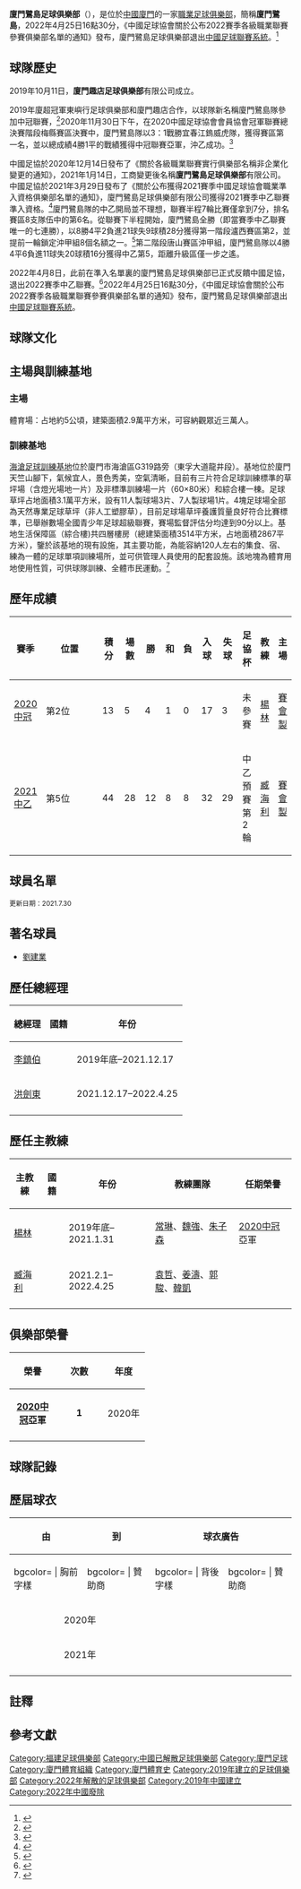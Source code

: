 {{Football club infobox
|clubname = 廈門鷺島
|image = 
|fullname = 廈門鷺島足球俱樂部
|nickname = 鷺島
|website = 
|founded = {{Start date|2019|10|11}}
|city = [[中國|中國]][[廈門|廈門]]
|ground = {{tsl|en|Xiamen Stadium|廈門市體育中心}}
|capacity = 30,000
|owner = [[趣店集團|趣店集團]]
|chrtitle = 法定代表人
|chairman = [[呂連柱|呂連柱]]
|ceotitle = 總經理
|ceo = [[洪劍東|洪劍東]]
|mgrtitle = 主教練
|manager = [[臧海利|臧海利]]
|dissolved = {{Start date|2022|4|25}}
|league = [[中國足球乙級聯賽|中國足球乙級聯賽]]
|season = [[2021年中国足球乙级联賽|2021]]
|position = 中乙，第 5 位
|shirtsupplier = CIKERS [[賽客|賽客]]
|shirtsponsors = 胸前： <br/>背後：聯恒久隆
|pattern_la1 = 
|pattern_b1  = 
|pattern_ra1 = 
|pattern_sh1 = 
|pattern_so1 = 
|leftarm1    = blue
|body1       = blue
|rightarm1   = blue
|shorts1     = blue
|socks1      = blue
|pattern_la2 = 
|pattern_b2  = 
|pattern_ra2 = 
|pattern_sh2 =  
|pattern_so2 = 
|leftarm2    = orange
|body2       = orange
|rightarm2   = orange
|shorts2     = orange
|socks2      = orange
|pattern_la3 = 
|pattern_b3  = 
|pattern_ra3 = 
|pattern_sh3 =  
|pattern_so3 = 
|leftarm3    = 
|body3       = 
|rightarm3   = 
|shorts3     = 
|socks3      = 
|current = 廈門鷺島足球俱樂部2021賽季
}}
{{Chinese|order=st
|s=厦门鹭岛足球俱乐部|t=廈門鷺島足球俱樂部|p=Xiàmén Lùdǎo Zúqiú Jùlèbù
}}
'''廈門鷺島足球俱樂部'''（{{lang-en|XIAMEN EGRET ISLAND FOOTBALL CLUB}}），是位於[[中國|中國]][[廈門|廈門]]的一家[[職業|職業]][[足球俱樂部|足球俱樂部]]，簡稱'''廈門鷺島'''，2022年4月25日16點30分，《中國足球協會關於公布2022賽季各級職業聯賽參賽俱樂部名單的通知》發布，廈門鷺島足球俱樂部退出[[中國足球聯賽系統|中國足球聯賽系統]]。<ref>{{cite news |title=中國足球協會關於公布2022賽季各級職業聯賽參賽俱樂部名單的通知 |url=https://www.thecfa.cn/lstz/20220425/30604.html |accessdate=2022-04-25 |work=中國足球協會 |date=2022-04-25 |archive-date=2022-06-18 |archive-url=https://web.archive.org/web/20220618034810/https://www.thecfa.cn/lstz/20220425/30604.html }}</ref>

== 球隊歷史 ==
2019年10月11日，'''廈門趣店足球俱樂部'''有限公司成立。

2019年廈超冠軍東嶼行足球俱樂部和廈門趣店合作，以球隊新名稱廈門鷺島隊參加中冠聯賽，<ref>{{cite news |title=「廈門鷺島」征戰中冠開門紅 首戰5比1大勝東道主梅縣競技 |url=http://news.xmnn.cn/xmnn/2020/11/24/100814811.shtml |accessdate=2020-11-24 |work=廈門網 |date=2020-11-24 |archive-date=2022-06-14 |archive-url=https://web.archive.org/web/20220614080334/https://news.xmnn.cn/xmnn/2020/11/24/100814811.shtml }}</ref>2020年11月30日下午，在2020中國足球協會會員協會冠軍聯賽總決賽階段梅縣賽區決賽中，廈門鷺島隊以3：1戰勝宜春江鎢威虎隊，獲得賽區第一名，並以總成績4勝1平的戰績獲得中冠聯賽亞軍，沖乙成功。<ref>{{cite news |title=成功沖乙！廈門鷺島隊奪得2020中冠聯賽亞軍 |url=http://news.xmnn.cn/xmnn/2020/11/30/100817546.shtml |accessdate=2020-11-30 |work=廈門網 |date=2020-11-30}}</ref>

中國足協於2020年12月14日發布了《關於各級職業聯賽實行俱樂部名稱非企業化變更的通知》，2021年1月14日，工商變更後名稱'''廈門鷺島足球俱樂部'''有限公司。中國足協於2021年3月29日發布了《關於公布獲得2021賽季中國足球協會職業準入資格俱樂部名單的通知》，廈門鷺島足球俱樂部有限公司獲得2021賽季中乙聯賽準入資格。<ref>{{cite news |title=關於公布獲得2021賽季中國足球協會職業準入資格俱樂部名單的通知 |url=http://www.thecfa.cn/lstz/20210329/29424.html |accessdate=2021-03-29 |work=中國足球協會 |date=2021-03-29 |archive-date=2021-08-31 |archive-url=https://web.archive.org/web/20210831050959/http://www.thecfa.cn/lstz/20210329/29424.html }}</ref>廈門鷺島隊的中乙開局並不理想，聯賽半程7輪比賽僅拿到7分，排名賽區8支隊伍中的第6名。從聯賽下半程開始，廈門鷺島全勝（即當賽季中乙聯賽唯一的七連勝），以8勝4平2負進21球失9球積28分獲得第一階段瀘西賽區第2，並提前一輪鎖定沖甲組8個名額之一。<ref>{{cite news |title=廈門鷺島豪取中乙六連勝 提前一輪鎖定沖甲組八強 |url=http://epaper.xmnn.cn/xmrb/20210726/202107/t20210726_5446120.htm |accessdate=2021-07-26 |work=廈門網 |date=2021-07-26 |archive-date=2022-06-16 |archive-url=https://web.archive.org/web/20220616214102/https://epaper.xmnn.cn/xmrb/20210726/202107/t20210726_5446120.htm }}</ref>第二階段唐山賽區沖甲組，廈門鷺島隊以4勝4平6負進11球失20球積16分獲得中乙第5，距離升級區僅一步之遙。

2022年4月8日，此前在準入名單裏的廈門鷺島足球俱樂部已正式反饋中國足協，退出2022賽季中乙聯賽。<ref>{{cite news |title=此前在準入名單裏的廈門鷺島足球俱樂部已正式反饋中國足協，退出2022賽季中乙聯賽。 |url=https://weibo.com/1444225292/LntFa8ePV?refer_flag=1001030103 |accessdate=2022-04-08 |work=Asaikana新浪微博 |date=2022-04-08 |archive-date=2022-06-11 |archive-url=https://web.archive.org/web/20220611053447/https://weibo.com/1444225292/LntFa8ePV?refer_flag=1001030103 }}</ref>2022年4月25日16點30分，《中國足球協會關於公布2022賽季各級職業聯賽參賽俱樂部名單的通知》發布，廈門鷺島足球俱樂部退出[[中國足球聯賽系統|中國足球聯賽系統]]。

== 球隊文化 ==

== 主場與訓練基地 ==

===主場===
{{tsl|en|Xiamen Stadium|廈門市體育中心}}體育場：占地約5公頃，建築面積2.9萬平方米，可容納觀眾近三萬人。

===訓練基地===
[[海滄足球訓練基地|海滄足球訓練基地]]位於廈門市海滄區G319路旁（東孚大道龍井段）。基地位於廈門天竺山腳下，氣候宜人，景色秀美，空氣清晰，目前有三片符合足球訓練標準的草坪場（含燈光場地一片）及非標準訓練場一片（60×80米）和綜合樓一棟。足球草坪占地面積3.1萬平方米，設有11人製球場3片、7人製球場1片。4塊足球場全部為天然專業足球草坪（非人工塑膠草），目前足球場草坪養護質量良好符合比賽標準，已舉辦數場全國青少年足球超級聯賽，賽場監督評估分均達到90分以上。基地生活保障區（綜合樓)共四層樓房（總建築面積3514平方米，占地面積2867平方米），鑒於該基地的現有設施，其主要功能，為能容納120人左右的集食、宿、練為一體的足球單項訓練場所，並可供管理人員使用的配套設施。該地塊為體育用地使用性質，可供球隊訓練、全體市民運動。<ref>{{cite news |title=海滄足球訓練基地 |url=http://www.xmlqsports.com/list/show-3669.aspx |accessdate=2019-10-11 |work=廈門路橋體育產業集團 |date=2019-10-11 |archive-date=2022-06-12 |archive-url=https://web.archive.org/web/20220612111847/http://www.xmlqsports.com/list/show-3669.aspx }}</ref>

== 歷年成績 ==
{| class="collapsible collapsed" style="padding:0.3em; margin-left:15px; border:1px solid #000000; background:white; font-size:100%; line-height:1.5em"
|-
! width=10% | '''賽季'''
! width=8%  | '''位置'''
! width=5%  | '''積分'''
! width=5%  | '''場數'''
! width=4%  | '''勝'''
! width=4%  | '''和'''
! width=4%  | '''負'''
! width=4%  | '''入球'''
! width=4%  | '''失球'''
! width=10% | '''足協杯'''
! width=10% | '''教練'''
! width=12% | '''主場'''
|-
| [[2020年中國足球協會會員協會冠軍聯賽|2020中冠]] || 第2位 || 13 || 5 || 4 || 1 || 0 || 17 || 3 || 未參賽 || [[楊林_(足球運動員)|楊林]] || [[賽會製|賽會製]]
|-
| [[2021年中国足球乙级联賽|2021中乙]] || 第5位 || 44 || 28 || 12 || 8 || 8 || 32 || 29 || 中乙預賽第2輪 || [[臧海利|臧海利]] || [[賽會製|賽會製]]
|}

== 球員名單 ==
<small>更新日期：2021.7.30</small>
{{Fs start}}	
{{Fs player|no=6|nat=CHN|name=[[賈玉棟|賈玉棟]]|pos=MF}}
{{Fs player|no=7|nat=CHN|name=[[陳林奇|陳林奇]]|pos=FW}}
{{Fs player|no=8|nat=CHN|name=[[劉建業|劉建業]]|pos=DF}}
{{Fs player|no=9|nat=CHN|name=[[雷永馳|雷永馳]]|pos=FW}}
{{Fs player|no=10|nat=CHN|name=[[王琺|王琺]]|pos=MF}}
{{Fs player|no=11|nat=CHN|name=[[蔣成浩|蔣成浩]]|pos=MF}}
{{Fs player|no=12|nat=CHN|name=[[陳毅陽|陳毅陽]]|pos=DF}}
{{Fs player|no=14|nat=CHN|name=[[歐陽雪|歐陽雪]]|pos=MF}}
{{Fs player|no=15|nat=CHN|name=[[王冠宇|王冠宇]]|pos=MF}}
{{Fs player|no=16|nat=CHN|name=[[穆芊羽|穆芊羽]]|pos=GK}}
{{Fs player|no=17|nat=CHN|name=[[劉堯|劉堯]]|pos=MF}}
{{Fs player|no=19|nat=CHN|name=[[王天賜|王天賜]]|pos=DF}}
{{Fs player|no=20|nat=CHN|name=[[吳青松|吳青松]]|pos=MF}}
{{Fs player|no=21|nat=CHN|name=[[文超|文超]]|pos=FW}}
{{Fs player|no=22|nat=CHN|name=[[許波|許波]]|pos=FW}}
{{Fs player|no=23|nat=CHN|name=[[謝碩|謝碩]]|pos=DF}}
{{Fs player|no=24|nat=CHN|name=[[林澤錕|林澤錕]]|pos=MF}}
{{Fs mid}}
{{Fs player|no=26|nat=CHN|name=[[王蒙|王蒙]]|pos=GK}}
{{Fs player|no=27|nat=CHN|name=[[劉譜錦|劉譜錦]]|pos=DF}}
{{Fs player|no=28|nat=CHN|name=[[邵帥|邵帥]]|pos=DF}}
{{Fs player|no=29|nat=CHN|name=[[王嘯|王嘯]]|pos=FW}}
{{Fs player|no=30|nat=CHN|name=[[薛智文|薛智文]]|pos=MF}}
{{Fs player|no=34|nat=CHN|name=[[蔣英浩|蔣英浩]]|pos=DF}}
{{Fs player|no=35|nat=CHN|name=[[伊文思|伊文思]]|pos=GK}}
{{Fs player|no=41|nat=CHN|name=[[金勇君|金勇君]]|pos=DF}}
{{Fs player|no=42|nat=CHN|name=[[王錦鵬|王錦鵬]]|pos=FW}}
{{Fs player|no=43|nat=CHN|name=[[戰賽男|戰賽男]]|pos=DF}}
{{Fs player|no=45|nat=CHN|name=[[艾力凱爾|艾力凱爾]]|pos=FW}}
{{Fs player|no=46|nat=CHN|name=[[張帥|張帥]]|pos=MF}}
{{Fs player|no=48|nat=CHN|name=[[蔡子立|蔡子立]]|pos=MF}}
{{Fs player|no=50|nat=CHN|name=[[吳嘉豪|吳嘉豪]]|pos=FW}}
{{Fs player|no=55|nat=CHN|name=[[羅煜恒|羅煜恒]]|pos=MF}}
{{Fs player|no=59|nat=CHN|name=[[陳運涵|陳運涵]]|pos=MF}}
{{Fs player|no=60|nat=CHN|name=[[林廷炫|林廷炫]]|pos=MF}}
{{Fs end}}

== 著名球員 ==
* {{flagicon|CHN}} [[劉建業|劉建業]]

== 歷任總經理 ==
{| class="wikitable collapsible collapsed" style="font-size:100%; text-align:center; margin-left:15px;"
|-
!rowspan="1"|總經理
!rowspan="1"|國籍
!rowspan="1"|年份
|-
|align=left| [[李鎮伯|李鎮伯]]
|{{flagicon|CHN}}
|align=left| 2019年底–2021.12.17
|-
|align=left| [[洪劍東|洪劍東]]
|{{flagicon|CHN}}
|align=left|2021.12.17–2022.4.25
|-
|}

== 歷任主教練 ==
{| class="wikitable collapsible collapsed" style="font-size:100%; text-align:center; margin-left:15px;"
|-
!rowspan="1"|主教練
!rowspan="1"|國籍
!rowspan="1"|年份
!rowspan="1"|教練團隊
!rowspan="1"|任期榮譽
|-
|align=left| [[楊林_(足球運動員)|楊林]]
|{{flagicon|CHN}}
|align=left| 2019年底–2021.1.31
|align=left| [[常琳|常琳]]、[[魏強|魏強]]、[[朱子森|朱子森]]
|align=left| [[2020年中國足球協會會員協會冠軍聯賽|2020中冠]]亞軍
|-
|align=left| [[臧海利|臧海利]]
|{{flagicon|CHN}}
|align=left|2021.2.1–2022.4.25
|align=left| [[袁哲|袁哲]]、[[姜濤|姜濤]]、[[郭駿|郭駿]]、[[韓凱|韓凱]]
|align=left| 
|-
|}

== 俱樂部榮譽 ==
{| width=50%
|-
!width=25%|'''榮譽'''
!width=5%|'''次數'''
!width=20%|'''年度'''
|- bgcolor=silver
|align=center|'''[[2020年中國足球協會會員協會冠軍聯賽|2020中冠]]亞軍'''
|align=center|'''1'''
|align=center| 2020年
|-
|}

== 球隊記錄 ==

== 歷屆球衣 ==
{| class="prettytable" border="2" style="margin:1em 1em 1em 0; border:solid 1px #AAAAAA;border-collapse:separate empty-cells:show;"
! rowspan=2 | 由
! rowspan=2 | 到
! colspan=6 | 球衣廣告
! rowspan=2 | 球衣供應商
|- 
! bgcolor= | 胸前字樣
! bgcolor= | 贊助商
! bgcolor= | 背後字樣
! bgcolor= | 贊助商
! bgcolor= | 衣袖字樣
! bgcolor= | 贊助商
|-
|colspan=2|<center>2020年</center>
|
|
|
|
|
|
|CIKERS [[賽客|賽客]]
|-
|colspan=2|<center>2021年</center>
|
|
|聯恒久隆
|廈門聯恒久隆新能源科技有限公司
|丹鳳
|亞洲釀酒(廈門)有限公司
|CIKERS [[賽客|賽客]]
|-
|}

== 註釋 ==
{{noteFoot}}

== 參考文獻 ==
{{Reflist}}
{{廈門}}

[[Category:福建足球俱樂部|Category:福建足球俱樂部]]
[[Category:中國已解散足球俱樂部|Category:中國已解散足球俱樂部]]
[[Category:廈門足球|Category:廈門足球]] 
[[Category:廈門體育組織|Category:廈門體育組織]]
[[Category:廈門體育史|Category:廈門體育史]]
[[Category:2019年建立的足球俱樂部|Category:2019年建立的足球俱樂部]]
[[Category:2022年解散的足球俱樂部|Category:2022年解散的足球俱樂部]]
[[Category:2019年中國建立|Category:2019年中國建立]]
[[Category:2022年中國廢除|Category:2022年中國廢除]]